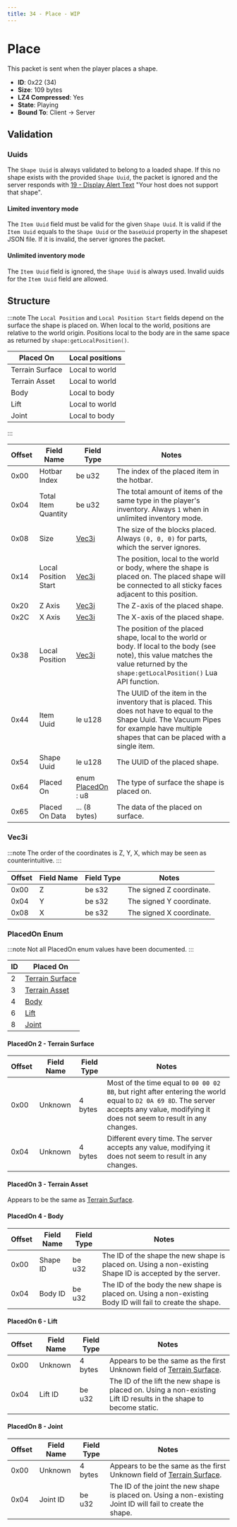 ```yaml
---
title: 34 - Place - WIP
---
```


# Place

This packet is sent when the player places a shape.

- **ID**: 0x22 (34)
- **Size**: 109 bytes
- **LZ4 Compressed**: Yes
- **State**: Playing
- **Bound To**: Client -> Server

## Validation

### Uuids
The `Shape Uuid` is always validated to belong to a loaded shape. If this no shape exists with the provided `Shape Uuid`, the packet is ignored and the server responds with [19 - Display Alert Text](./19-display-alert-text.mdx) "Your host does not support that shape".

#### Limited inventory mode
The `Item Uuid` field must be valid for the given `Shape Uuid`. It is valid if the `Item Uuid` equals to the `Shape Uuid` or the `baseUuid` property in the shapeset JSON file. If it is invalid, the server ignores the packet.

#### Unlimited inventory mode
The `Item Uuid` field is ignored, the `Shape Uuid` is always used. Invalid uuids for the `Item Uuid` field are allowed.

## Structure

:::note
The `Local Position` and `Local Position Start` fields depend on the surface the shape is placed on. When local to the world, positions are relative to the world origin. Positions local to the body are in the same space as returned by `shape:getLocalPosition()`.

| Placed On       | Local positions |
|-----------------|-----------------|
| Terrain Surface | Local to world  |
| Terrain Asset   | Local to world  |
| Body            | Local to body   |
| Lift            | Local to world  |
| Joint           | Local to body   |
:::

| Offset | Field Name           | Field Type      | Notes |
|--------|----------------------|-----------------|-------|
| 0x00   | Hotbar Index         | be u32          | The index of the placed item in the hotbar. |
| 0x04   | Total Item Quantity  | be u32          | The total amount of items of the same type in the player's inventory. Always `1` when in unlimited inventory mode. |
| 0x08   | Size                 | [Vec3i](#vec3i) | The size of the blocks placed. Always `(0, 0, 0)` for parts, which the server ignores. |
| 0x14   | Local Position Start | [Vec3i](#vec3i) | The position, local to the world or body, where the shape is placed on. The placed shape will be connected to all sticky faces adjacent to this position. |
| 0x20   | Z Axis               | [Vec3i](#vec3i) | The Z-axis of the placed shape. |
| 0x2C   | X Axis               | [Vec3i](#vec3i) | The X-axis of the placed shape. |
| 0x38   | Local Position       | [Vec3i](#vec3i) | The position of the placed shape, local to the world or body. If local to the body (see note), this value matches the value returned by the `shape:getLocalPosition()` Lua API function. |
| 0x44   | Item Uuid            | le u128         | The UUID of the item in the inventory that is placed. This does not have to equal to the Shape Uuid. The Vacuum Pipes for example have multiple shapes that can be placed with a single item. |
| 0x54   | Shape Uuid           | le u128         | The UUID of the placed shape. |
| 0x64   | Placed On            | enum [PlacedOn](#placedon-enum) : u8 | The type of surface the shape is placed on. |
| 0x65   | Placed On Data       | ... (8 bytes)   | The data of the placed on surface. |

### Vec3i

:::note
The order of the coordinates is Z, Y, X, which may be seen as counterintuitive.
:::

| Offset | Field Name | Field Type | Notes |
|--------|------------|------------|-------|
| 0x00   | Z          | be s32     | The signed Z coordinate. |
| 0x04   | Y          | be s32     | The signed Y coordinate. |
| 0x08   | X          | be s32     | The signed X coordinate. |

### PlacedOn Enum

:::note
Not all PlacedOn enum values have been documented.
:::

| ID | Placed On |
|----|--------|
| 2  | [Terrain Surface](#placedon-2---terrain-surface) |
| 3  | [Terrain Asset](#placedon-3---terrain-asset) |
| 4  | [Body](#placedon-4---body) |
| 6  | [Lift](#placedon-6---lift) |
| 8  | [Joint](#placedon-8---joint) |

#### PlacedOn 2 - Terrain Surface

| Offset | Field Name | Field Type | Notes |
|--------|------------|------------|-------|
| 0x00   | Unknown    | 4 bytes    | Most of the time equal to `00 00 02 BB`, but right after entering the world equal to `D2 0A 69 8D`. The server accepts any value, modifying it does not seem to result in any changes. |
| 0x04   | Unknown    | 4 bytes    | Different every time. The server accepts any value, modifying it does not seem to result in any changes. |

#### PlacedOn 3 - Terrain Asset

Appears to be the same as [Terrain Surface](#placedon-2---terrain-surface).

#### PlacedOn 4 - Body

| Offset | Field Name | Field Type | Notes |
|--------|------------|------------|-------|
| 0x00   | Shape ID   | be u32     | The ID of the shape the new shape is placed on. Using a non-existing Shape ID is accepted by the server. |
| 0x04   | Body ID    | be u32     | The ID of the body the new shape is placed on. Using a non-existing Body ID will fail to create the shape. |

#### PlacedOn 6 - Lift

| Offset | Field Name | Field Type | Notes |
|--------|------------|------------|-------|
| 0x00   | Unknown    | 4 bytes    | Appears to be the same as the first Unknown field of [Terrain Surface](#placedon-2---terrain-surface). |
| 0x04   | Lift ID    | be u32     | The ID of the lift the new shape is placed on. Using a non-existing Lift ID results in the shape to become static. |

#### PlacedOn 8 - Joint

| Offset | Field Name | Field Type | Notes |
|--------|------------|------------|-------|
| 0x00   | Unknown    | 4 bytes    | Appears to be the same as the first Unknown field of [Terrain Surface](#placedon-2---terrain-surface). |
| 0x04   | Joint ID   | be u32     | The ID of the joint the new shape is placed on. Using a non-existing Joint ID will fail to create the shape. |
